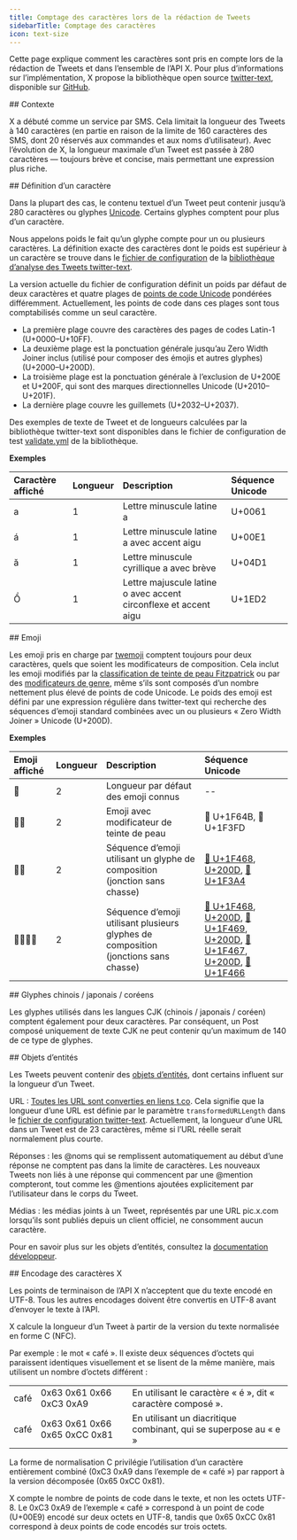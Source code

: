 ```yaml
---
title: Comptage des caractères lors de la rédaction de Tweets
sidebarTitle: Comptage des caractères
icon: text-size
---
```


Cette page explique comment les caractères sont pris en compte lors de la rédaction de Tweets et dans l’ensemble de l’API X. Pour plus d’informations sur l’implémentation, X propose la bibliothèque open source [twitter-text](http://github.com/twitter/twitter-text), disponible sur [GitHub](https://github.com/twitter).

<div id="background">
  ## Contexte
</div>

X a débuté comme un service par SMS. Cela limitait la longueur des Tweets à 140 caractères (en partie en raison de la limite de 160 caractères des SMS, dont 20 réservés aux commandes et aux noms d’utilisateur). Avec l’évolution de X, la longueur maximale d’un Tweet est passée à 280 caractères — toujours brève et concise, mais permettant une expression plus riche.

<div id="definition-of-a-character">
  ## Définition d’un caractère
</div>

Dans la plupart des cas, le contenu textuel d’un Tweet peut contenir jusqu’à 280 caractères ou glyphes [Unicode](https://unicode.org/). Certains glyphes comptent pour plus d’un caractère.

Nous appelons poids le fait qu’un glyphe compte pour un ou plusieurs caractères. La définition exacte des caractères dont le poids est supérieur à un caractère se trouve dans le [fichier de configuration](https://github.com/twitter/twitter-text/tree/master/config) de la [bibliothèque d’analyse des Tweets twitter-text](https://github.com/twitter/twitter-text).

La version actuelle du fichier de configuration définit un poids par défaut de deux caractères et quatre plages de [points de code Unicode](https://unicode.org/charts/About.html) pondérées différemment. Actuellement, les points de code dans ces plages sont tous comptabilisés comme un seul caractère.

- La première plage couvre des caractères des pages de codes Latin-1 (U+0000–U+10FF).
- La deuxième plage est la ponctuation générale jusqu’au Zero Width Joiner inclus (utilisé pour composer des émojis et autres glyphes) (U+2000–U+200D).
- La troisième plage est la ponctuation générale à l’exclusion de U+200E et U+200F, qui sont des marques directionnelles Unicode (U+2010–U+201F).
- La dernière plage couvre les guillemets (U+2032–U+2037).

Des exemples de texte de Tweet et de longueurs calculées par la bibliothèque twitter-text sont disponibles dans le fichier de configuration de test [validate.yml](https://github.com/twitter/twitter-text/blob/master/conformance/validate.yml) de la bibliothèque.

**Exemples**

| Caractère affiché | Longueur | Description | Séquence Unicode |
|:---------------------|:--------|:-------------|:------------------|
| a | 1 | Lettre minuscule latine a | U+0061 |
| á | 1 | Lettre minuscule latine a avec accent aigu | U+00E1 |
| ӑ | 1 | Lettre minuscule cyrillique a avec brève | U+04D1 |
| Ồ | 1 | Lettre majuscule latine o avec accent circonflexe et accent aigu | U+1ED2 |

<div id="emojis">
  ## Emoji
</div>

Les emoji pris en charge par [twemoji](https://twemoji.x.com/) comptent toujours pour deux caractères, quels que soient les modificateurs de composition. Cela inclut les emoji modifiés par la [classification de teinte de peau Fitzpatrick](https://emojipedia.org/modifiers/) ou par des [modificateurs de genre](https://blog.emojipedia.org/unicode-and-the-emoji-gender-gap/), même s’ils sont composés d’un nombre nettement plus élevé de points de code Unicode. Le poids des emoji est défini par une expression régulière dans twitter-text qui recherche des séquences d’emoji standard combinées avec un ou plusieurs « Zero Width Joiner » Unicode (U+200D).

**Exemples**

| Emoji affiché | Longueur | Description | Séquence Unicode |
|:-----------------|:--------|:-------------|:------------------|
| 👾 | 2 | Longueur par défaut des emoji connus | -- |
| 🙋🏽 | 2 | Emoji avec modificateur de teinte de peau | 🙋 U+1F64B, 🏽 U+1F3FD |
| 👨‍🎤 | 2 | Séquence d’emoji utilisant un glyphe de composition (jonction sans chasse) | [👨 U+1F468](https://emojipedia.org/emoji/%F0%9F%91%A8/), [U+200D](https://emojipedia.org/emoji/%E2%80%8D/), [🎤 U+1F3A4](https://emojipedia.org/emoji/%F0%9F%8E%A4/) |
| 👨‍👩‍👧‍👦 | 2 | Séquence d’emoji utilisant plusieurs glyphes de composition (jonctions sans chasse) | [👨 U+1F468](https://emojipedia.org/emoji/%F0%9F%91%A8/), [U+200D](https://emojipedia.org/emoji/%E2%80%8D/), [👩 U+1F469](https://emojipedia.org/emoji/%F0%9F%91%A9/), [U+200D](https://emojipedia.org/emoji/%E2%80%8D/), [👧 U+1F467](https://emojipedia.org/emoji/%F0%9F%91%A7/), [U+200D](https://emojipedia.org/emoji/%E2%80%8D/), [👦 U+1F466](https://emojipedia.org/emoji/%F0%9F%91%A6/) |

<div id="chinese-japanese-korean-glyphs">
  ## Glyphes chinois / japonais / coréens
</div>

Les glyphes utilisés dans les langues CJK (chinois / japonais / coréen) comptent également pour deux caractères. Par conséquent, un Post composé uniquement de texte CJK ne peut contenir qu’un maximum de 140 de ce type de glyphes.

<div id="entity-objects">
  ## Objets d’entités
</div>

Les Tweets peuvent contenir des [objets d’entités](/fr/x-api/fundamentals/data-dictionary), dont certains influent sur la longueur d’un Tweet.

URL : [Toutes les URL sont converties en liens t.co](https://developer.x.com/content/developer-twitter/en/docs/basics/tco). Cela signifie que la longueur d’une URL est définie par le paramètre `transformedURLLength` dans le [fichier de configuration twitter-text](https://github.com/twitter/twitter-text/tree/master/config). Actuellement, la longueur d’une URL dans un Tweet est de 23 caractères, même si l’URL réelle serait normalement plus courte.

Réponses : les @noms qui se remplissent automatiquement au début d’une réponse ne comptent pas dans la limite de caractères. Les nouveaux Tweets non liés à une réponse qui commencent par une @mention compteront, tout comme les @mentions ajoutées explicitement par l’utilisateur dans le corps du Tweet.

Médias : les médias joints à un Tweet, représentés par une URL pic.x.com lorsqu’ils sont publiés depuis un client officiel, ne consomment aucun caractère.

Pour en savoir plus sur les objets d’entités, consultez la [documentation développeur](/fr/x-api/fundamentals/data-dictionary).

<div id="x-character-encoding">
  ## Encodage des caractères X
</div>

Les points de terminaison de l’API X n’acceptent que du texte encodé en UTF-8. Tous les autres encodages doivent être convertis en UTF-8 avant d’envoyer le texte à l’API.

X calcule la longueur d’un Tweet à partir de la version du texte normalisée en forme C (NFC).

Par exemple : le mot « café ». Il existe deux séquences d’octets qui paraissent identiques visuellement et se lisent de la même manière, mais utilisent un nombre d’octets différent :

|     | | |
|:-----|:---|:---|
| café | 0x63 0x61 0x66 0xC3 0xA9 | En utilisant le caractère « é », dit « caractère composé ». |
| café | 0x63 0x61 0x66 0x65 0xCC 0x81 | En utilisant un diacritique combinant, qui se superpose au « e » |

La forme de normalisation C privilégie l’utilisation d’un caractère entièrement combiné (0xC3 0xA9 dans l’exemple de « café ») par rapport à la version décomposée (0x65 0xCC 0x81).

X compte le nombre de points de code dans le texte, et non les octets UTF-8. Le 0xC3 0xA9 de l’exemple « café » correspond à un point de code (U+00E9) encodé sur deux octets en UTF-8, tandis que 0x65 0xCC 0x81 correspond à deux points de code encodés sur trois octets.